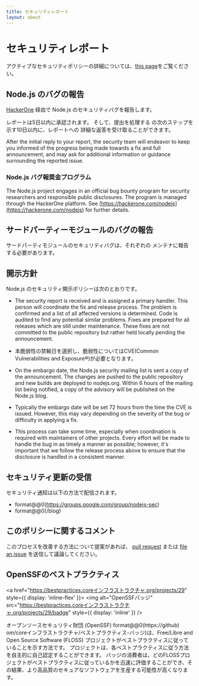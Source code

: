 ```yaml
---
title: セキュリティレポート
layout: about
---
```


# セキュリティレポート

アクティブなセキュリティポリシーの詳細については、[this page](https://github.com/nodejs/node/security/policy)をご覧ください。

## Node.js のバグの報告

[HackerOne](https://hackerone.com/nodejs) 経由で Node.js のセキュリティバグを報告します。

レポートは5日以内に承認されます。 そして、提出を処理する
の次のステップを示す10日以内に、レポートへの
詳細な返答を受け取ることができます。

After the initial reply to your report, the security team will endeavor to keep
you informed of the progress being made towards a fix and full announcement,
and may ask for additional information or guidance surrounding the reported
issue.

### Node.js バグ報奨金プログラム

The Node.js project engages in an official bug bounty program for security
researchers and responsible public disclosures. The program is managed through
the HackerOne platform. See [https://hackerone.com/nodejs](https://hackerone.com/nodejs) for further details.

## サードパーティーモジュールのバグの報告

サードパーティモジュールのセキュリティバグは、それぞれの
メンテナに報告する必要があります。

## 開示方針

Node.js のセキュリティ開示ポリシーは次のとおりです。

* The security report is received and is assigned a primary handler. This
  person will coordinate the fix and release process. The problem is confirmed
  and a list of all affected versions is determined. Code is audited to find
  any potential similar problems. Fixes are prepared for all releases which are
  still under maintenance. These fixes are not committed to the public
  repository but rather held locally pending the announcement.

* 本脆弱性の禁輸日を選択し、脆弱性についてはCVE(Common
  Vulnerabilities and Exposure®️)が必要となります。

* On the embargo date, the Node.js security mailing list is sent a copy of the
  announcement. The changes are pushed to the public repository and new builds
  are deployed to nodejs.org. Within 6 hours of the mailing list being
  notified, a copy of the advisory will be published on the Node.js blog.

* Typically the embargo date will be set 72 hours from the time the CVE is
  issued. However, this may vary depending on the severity of the bug or
  difficulty in applying a fix.

* This process can take some time, especially when coordination is required
  with maintainers of other projects. Every effort will be made to handle the
  bug in as timely a manner as possible; however, it's important that we follow
  the release process above to ensure that the disclosure is handled in a
  consistent manner.

## セキュリティ更新の受信

セキュリティ通知は以下の方法で配信されます。

* format@@0(https://groups.google.com/group/nodejs-sec)
* format@@0(/blog)

## このポリシーに関するコメント

このプロセスを改善する方法について提案があれば、
[pull request](https://github.com/nodejs/nodejs.org) または
[file an issue](https://github.com/nodejs/security-wg/issues/new) を送信して議論してください。

## OpenSSFのベストプラクティス

<a href="https://bestpractices.coreインフラストラクチャ.org/projects/29" style={{ display: 'inline-flex' }}>
  <img alt="OpenSSFバッジ" src="https://bestpractices.coreインフラストラクチャ.org/projects/29/badge" style={{ display: 'inline' }} />
</a>

オープンソースセキュリティ財団 (OpenSSF) format@@0(https://github) om/coreインフラストラクチャ/ベストプラクティス-バッジ)は、Free/Libre and Open Source Software (FLOSS) プロジェクトがベストプラクティスに従っていることを示す方法です。 プロジェクトは、各ベストプラクティスに従う方法を自主的に自己認定することができます。 バッジの消費者は、どのFLOSSプロジェクトがベストプラクティスに従っているかを迅速に評価することができ、その結果、より高品質のセキュアなソフトウェアを生産する可能性が高くなります。
